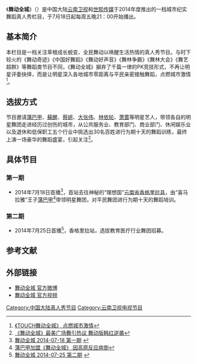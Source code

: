 {{Infobox television
| show_name            = 舞动全城
| original_name        = {{lang|en|Big Town Dance}}
| image                =  
| caption              =  
| genre                = [[真人秀|真人秀]]、[[舞蹈|舞蹈]] 
| format               = 
| creator              = 
| developer            =
| writer               =
| director             =  
| creative_director    = 黄娟
| presenter            = [[蘇醒|蘇醒]]<br />[[蒲巴甲|蒲巴甲]] 
| judges               =  
| voices               = 
| narrated             = 
| usic_composer        =
| opentheme            = 
| endtheme             =
| composer             = 
| 標語 =  
| country              = {{CHNML}}
| language             = [[現代標準漢語|汉语普通话]]
| num_seasons          = 未知
| num_episodes         = 9期/季
| list_episodes        =
| executive_producer   = 
| producer             = 
| editor               =
| location             = 
| cinematography       =
| camera               =
| runtime              = 90分鐘
| company              = 
| distributor          = 
| channel              = [[云南衛視|云南衛視]]
| picture_format       = 
| audio_format         =
| first_run            =
| first_aired          = 2014年7月18日
| last_aired           = 
| status               = 
| preceded_by          = 
| followed_by          =
| related              = 
| website              = http://weibo.com/u/5171817419
| website_title        = 《舞动全城》官方微博
| production_website   = 
}}

《'''舞动全城'''》（{{lang-en|'''Big Town Dance'''}}）是中国大陆[[云南卫视|云南卫视]]和[[世熙传媒|世熙传媒]]于2014年度推出的一档城市纪实舞蹈真人秀栏目，于7月18日起每周五晚21：00开始播出。

== 基本简介 ==
本栏目是一档关注草根成长蜕变、全民舞动以唤醒生活热情的真人秀节目。与时下较火的《舞动奇迹》《中国好舞蹈》《舞动好声音》《舞林争霸》《舞林大会》《舞艺超群》等舞蹈类节目不同，《舞动全城》摒弃了千篇一律的PK竞技形式，不再让明星评委抉择，而是让明星深入各地城市零距离与平民亲密接触舞蹈，点燃城市激情<ref>[http://games.qq.com/a/20140724/055574.htm 《TOUCH舞动全城》 点燃城市激情]</ref>。

== 选拔方式 ==
节目邀请[[蒲巴甲|蒲巴甲]]、[[蘇醒|蘇醒]]、[[蔡妍|蔡妍]]、[[大张伟|大张伟]]、[[林依轮|林依轮]]、[[萧蔷|萧蔷]]等明星艺人，带领各自的明星舞团走进经历过创伤的城市，从公共服务业、教育部门、商业部门、休闲娱乐业以及退休和低保职工五个行业中挑选出30名百姓进行为期十天的舞蹈训练，最终上演一场豪华的舞蹈盛宴，引起关注<ref>[http://ent.qq.com/a/20140728/028008.htm 《舞动全城》最美广场舞引热议 舞动版韩红逆袭]</ref>。

== 具体节目 == 
===第一期===
*2014年7月18日首播<ref>[http://www.letv.com/ptv/vplay/20358725.html 舞动全城 2014-07-18 第一期] {{Wayback|url=http://www.letv.com/ptv/vplay/20358725.html |date=20150414205119 }}</ref>，首站去往神秘的“理想国”[[云南省|云南省]][[香格里拉县|香格里拉县]]，由“喜马拉雅”王子[[蒲巴甲|蒲巴甲]]<ref>[http://ent.ifeng.com/a/20140725/40201414.shtml 蒲巴甲加盟《舞动全城》 因高原反应病倒]</ref>带领明星舞团，对平民舞团进行为期十天的舞蹈培训。

===第二期===
*2014年7月25日首播<ref>[http://www.letv.com/ptv/vplay/20364638.html 舞动全城 2014-07-25 第二期] {{Wayback|url=http://www.letv.com/ptv/vplay/20364638.html |date=20150414185135 }}</ref>，香格里拉站，选拔教育医疗行业舞团招募。

==参考文献==
{{reflist}}

==外部链接==
*[http://weibo.com/u/5171817419 舞动全城 官方微博]
*[https://web.archive.org/web/20150118085325/http://www.letv.com/zongyi/10003446.html 舞动全城 官方视频]

[[Category:中国大陆真人秀节目|Category:中国大陆真人秀节目]]
[[Category:云南卫视电视节目|Category:云南卫视电视节目]]